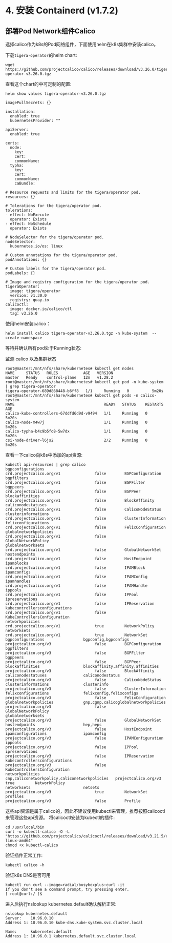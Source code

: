 # 4. 安装 Containerd (v1.7.2)

## 部署Pod Network组件Calico

选择calico作为k8s的Pod网络组件，下面使用helm在k8s集群中安装calico。

下载`tigera-operator`的helm chart:

```
wget https://github.com/projectcalico/calico/releases/download/v3.26.0/tigera-operator-v3.26.0.tgz
```

查看这个chart的中可定制的配置:


```
helm show values tigera-operator-v3.26.0.tgz

imagePullSecrets: {}

installation:
  enabled: true
  kubernetesProvider: ""

apiServer:
  enabled: true

certs:
  node:
    key:
    cert:
    commonName:
  typha:
    key:
    cert:
    commonName:
    caBundle:

# Resource requests and limits for the tigera/operator pod.
resources: {}

# Tolerations for the tigera/operator pod.
tolerations:
- effect: NoExecute
  operator: Exists
- effect: NoSchedule
  operator: Exists

# NodeSelector for the tigera/operator pod.
nodeSelector:
  kubernetes.io/os: linux

# Custom annotations for the tigera/operator pod.
podAnnotations: {}

# Custom labels for the tigera/operator pod.
podLabels: {}

# Image and registry configuration for the tigera/operator pod.
tigeraOperator:
  image: tigera/operator
  version: v1.30.0
  registry: quay.io
calicoctl:
  image: docker.io/calico/ctl
  tag: v3.26.0

```

使用helm安装calico：

```
helm install calico tigera-operator-v3.26.0.tgz -n kube-system  --create-namespace

```

等待并确认所有pod处于Running状态:

监测 calico 以及集群状态
```
root@master:/mnt/nfs/share/kubernetes# kubectl get nodes
NAME     STATUS   ROLES           AGE   VERSION
master   Ready    control-plane   12m   v1.28.2
root@master:/mnt/nfs/share/kubernetes# kubectl get pod -n kube-system | grep tigera-operator
tigera-operator-689d868448-b6ff8   1/1     Running   0          5m20s
root@master:/mnt/nfs/share/kubernetes# kubectl get pods -n calico-system
NAME                                       READY   STATUS    RESTARTS   AGE
calico-kube-controllers-67ddfd6d9d-v9494   1/1     Running   0          5m20s
calico-node-m4w7j                          1/1     Running   0          5m20s
calico-typha-b4c9b5fd8-5w7dx               1/1     Running   0          5m20s
csi-node-driver-l6js2                      2/2     Running   0          5m20s

```

查看一下calico向k8s中添加的api资源:


```
kubectl api-resources | grep calico
bgpconfigurations                                                                 crd.projectcalico.org/v1               false        BGPConfiguration
bgpfilters                                                                        crd.projectcalico.org/v1               false        BGPFilter
bgppeers                                                                          crd.projectcalico.org/v1               false        BGPPeer
blockaffinities                                                                   crd.projectcalico.org/v1               false        BlockAffinity
caliconodestatuses                                                                crd.projectcalico.org/v1               false        CalicoNodeStatus
clusterinformations                                                               crd.projectcalico.org/v1               false        ClusterInformation
felixconfigurations                                                               crd.projectcalico.org/v1               false        FelixConfiguration
globalnetworkpolicies                                                             crd.projectcalico.org/v1               false        GlobalNetworkPolicy
globalnetworksets                                                                 crd.projectcalico.org/v1               false        GlobalNetworkSet
hostendpoints                                                                     crd.projectcalico.org/v1               false        HostEndpoint
ipamblocks                                                                        crd.projectcalico.org/v1               false        IPAMBlock
ipamconfigs                                                                       crd.projectcalico.org/v1               false        IPAMConfig
ipamhandles                                                                       crd.projectcalico.org/v1               false        IPAMHandle
ippools                                                                           crd.projectcalico.org/v1               false        IPPool
ipreservations                                                                    crd.projectcalico.org/v1               false        IPReservation
kubecontrollersconfigurations                                                     crd.projectcalico.org/v1               false        KubeControllersConfiguration
networkpolicies                                                                   crd.projectcalico.org/v1               true         NetworkPolicy
networksets                                                                       crd.projectcalico.org/v1               true         NetworkSet
bgpconfigurations                 bgpconfig,bgpconfigs                            projectcalico.org/v3                   false        BGPConfiguration
bgpfilters                                                                        projectcalico.org/v3                   false        BGPFilter
bgppeers                                                                          projectcalico.org/v3                   false        BGPPeer
blockaffinities                   blockaffinity,affinity,affinities               projectcalico.org/v3                   false        BlockAffinity
caliconodestatuses                caliconodestatus                                projectcalico.org/v3                   false        CalicoNodeStatus
clusterinformations               clusterinfo                                     projectcalico.org/v3                   false        ClusterInformation
felixconfigurations               felixconfig,felixconfigs                        projectcalico.org/v3                   false        FelixConfiguration
globalnetworkpolicies             gnp,cgnp,calicoglobalnetworkpolicies            projectcalico.org/v3                   false        GlobalNetworkPolicy
globalnetworksets                                                                 projectcalico.org/v3                   false        GlobalNetworkSet
hostendpoints                     hep,heps                                        projectcalico.org/v3                   false        HostEndpoint
ipamconfigurations                ipamconfig                                      projectcalico.org/v3                   false        IPAMConfiguration
ippools                                                                           projectcalico.org/v3                   false        IPPool
ipreservations                                                                    projectcalico.org/v3                   false        IPReservation
kubecontrollersconfigurations                                                     projectcalico.org/v3                   false        KubeControllersConfiguration
networkpolicies                   cnp,caliconetworkpolicy,caliconetworkpolicies   projectcalico.org/v3                   true         NetworkPolicy
networksets                       netsets                                         projectcalico.org/v3                   true         NetworkSet
profiles                                                                          projectcalico.org/v3                   false        Profile

```

这些api资源是属于calico的，因此不建议使用kubectl来管理，推荐按照calicoctl来管理这些api资源。 将calicoctl安装为kubectl的插件:

```
cd /usr/local/bin
curl -o kubectl-calico -O -L  "https://github.com/projectcalico/calicoctl/releases/download/v3.21.5/calicoctl-linux-amd64"
chmod +x kubectl-calico
```

验证插件正常工作:

```
kubectl calico -h

```

验证k8s DNS是否可用


```
kubectl run curl --image=radial/busyboxplus:curl -it
If you don't see a command prompt, try pressing enter.
[ root@curl:/ ]$

```

进入后执行nslookup kubernetes.default确认解析正常:

```
nslookup kubernetes.default
Server:    10.96.0.10
Address 1: 10.96.0.10 kube-dns.kube-system.svc.cluster.local

Name:      kubernetes.default
Address 1: 10.96.0.1 kubernetes.default.svc.cluster.local
```